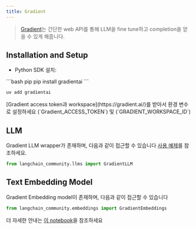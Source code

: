 ```yaml
---
title: Gradient
---
```


>[Gradient](https://gradient.ai/)는 간단한 web API를 통해 LLM을 fine tune하고 completion을 얻을 수 있게 해줍니다.

## Installation and Setup
- Python SDK 설치:
<CodeGroup>
```bash pip
pip install gradientai
```

```bash uv
uv add gradientai
```
</CodeGroup>
[Gradient access token과 workspace](https://gradient.ai/)를 받아서 환경 변수로 설정하세요 (`Gradient_ACCESS_TOKEN`) 및 (`GRADIENT_WORKSPACE_ID`)

## LLM

Gradient LLM wrapper가 존재하며, 다음과 같이 접근할 수 있습니다
[사용 예제](/oss/integrations/llms/gradient)를 참조하세요.

```python
from langchain_community.llms import GradientLLM
```

## Text Embedding Model

Gradient Embedding model이 존재하며, 다음과 같이 접근할 수 있습니다
```python
from langchain_community.embeddings import GradientEmbeddings
```
더 자세한 안내는 [이 notebook](/oss/integrations/text_embedding/gradient)을 참조하세요